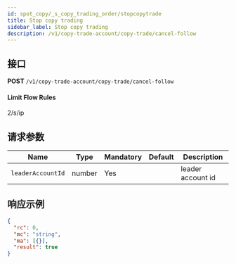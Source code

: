 ```yaml
---
id: spot_copy/_s_copy_trading_order/stopcopytrade
title: Stop copy trading
sidebar_label: Stop copy trading
description: /v1/copy-trade-account/copy-trade/cancel-follow
---
```


## 接口

**POST** `/v1/copy-trade-account/copy-trade/cancel-follow`

#### **Limit Flow Rules**

2/s/ip

## 请求参数

| Name              | Type   | Mandatory | Default | Description       |
| ----------------- | ------ | --------- | ------- | ----------------- |
| `leaderAccountId` | number | Yes       |         | leader account id |

## 响应示例

```json
{
  "rc": 0,
  "mc": "string",
  "ma": [{}],
  "result": true
}
```
